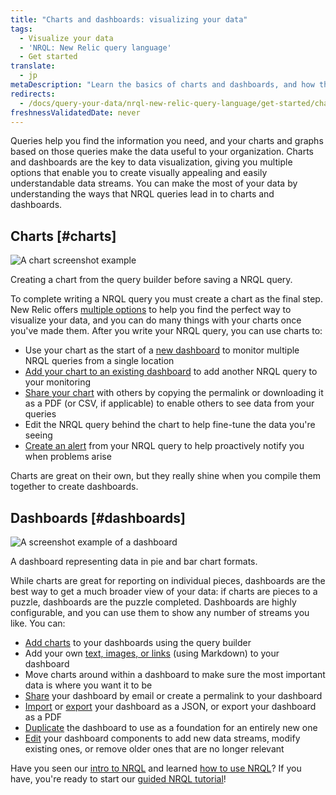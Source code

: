 ```yaml
---
title: "Charts and dashboards: visualizing your data"
tags:
  - Visualize your data
  - 'NRQL: New Relic query language'
  - Get started
translate:
  - jp
metaDescription: "Learn the basics of charts and dashboards, and how they relate to NRQL."
redirects:
  - /docs/query-your-data/nrql-new-relic-query-language/get-started/charts-and-dashboards-with-nrql
freshnessValidatedDate: never
---
```



Queries help you find the information you need, and your charts and graphs based on those queries make the data useful to your organization. Charts and dashboards are the key to data visualization, giving you multiple options that enable you to create visually appealing and easily understandable data streams. You can make the most of your data by understanding the ways that NRQL queries lead in to charts and dashboards.

## Charts [#charts]

<img
  title="A chart screenshot example"
  alt="A chart screenshot example "
  src={chartsChartUi}
/>
<figcaption>
  Creating a chart from the query builder before saving a NRQL query.
</figcaption>

To complete writing a NRQL query you must create a chart as the final step. New Relic offers [multiple options](/docs/query-your-data/explore-query-data/use-charts/chart-types) to help you find the perfect way to visualize your data, and you can do many things with your charts once you've made them. After you write your NRQL query, you can use charts to:

* Use your chart as the start of a [new dashboard](/docs/query-your-data/explore-query-data/dashboards/introduction-dashboards#dashboards-create) to monitor multiple NRQL queries from a single location
* [Add your chart to an existing dashboard](/docs/query-your-data/explore-query-data/dashboards/manage-your-dashboard/#add-pages-edit) to add another NRQL query to your monitoring
* [Share your chart](/docs/query-your-data/explore-query-data/use-charts/use-your-charts#share-charts) with others by copying the permalink or downloading it as a PDF (or CSV, if applicable) to enable others to see data from your queries
* Edit the NRQL query behind the chart to help fine-tune the data you're seeing
* [Create an alert](/docs/alerts-applied-intelligence/new-relic-alerts/get-started/your-first-nrql-condition#create-simple-alert) from your NRQL query to help proactively notify you when problems arise

Charts are great on their own, but they really shine when you compile them together to create dashboards.

## Dashboards [#dashboards]

<img
  title="Dashboard screenshot.png"
  alt="A screenshot example of a dashboard"
  src={dashboardsDashboardUi}
/>
<figcaption>
  A dashboard representing data in pie and bar chart formats.
</figcaption>

While charts are great for reporting on individual pieces, dashboards are the best way to get a much broader view of your data: if charts are pieces to a puzzle, dashboards are the puzzle completed. Dashboards are highly configurable, and you can use them to show any number of streams you like. You can:

* [Add charts](/docs/query-your-data/explore-query-data/dashboards/manage-your-dashboard#dash-create-chart) to your dashboards using the query builder 
* Add your own [text, images, or links](/docs/query-your-data/explore-query-data/dashboards/manage-your-dashboard#markdown) (using Markdown) to your dashboard
* Move charts around within a dashboard to make sure the most important data is where you want it to be
* [Share](/docs/query-your-data/explore-query-data/dashboards/dashboards-charts-import-export-data#dashboards) your dashboard by email or create a permalink to your dashboard
* [Import](/docs/query-your-data/explore-query-data/dashboards/introduction-dashboards/#dashboards-import) or [export](/docs/query-your-data/explore-query-data/dashboards/manage-your-dashboard#dash-json) your dashboard as a JSON, or export your dashboard as a PDF
* [Duplicate](/docs/query-your-data/explore-query-data/dashboards/manage-your-dashboard#dash-clone) the dashboard to use as a foundation for an entirely new one
* [Edit](/docs/query-your-data/explore-query-data/dashboards/manage-your-dashboard#add-pages-edit) your dashboard components to add new data streams, modify existing ones, or remove older ones that are no longer relevant

Have you seen our [intro to NRQL](/docs/query-your-data/nrql-new-relic-query-language/get-started/introduction-nrql-new-relics-query-language/) and learned [how to use NRQL](/docs/query-your-data/nrql-new-relic-query-language/get-started/introduction-nrql-how-nrql-works/)? If you have, you're ready to start our [guided NRQL tutorial](/docs/query-your-data/nrql-new-relic-query-language/get-started/introduction-nrql-tutorial/)!
